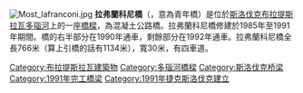 {{expand|time=2015-12-14T09:59:25+00:00}}
[[File:Most_lafranconi.jpg|thumb]]
'''拉弗蘭科尼橋'''（{{lang-sk|Most Lafranconi}}，意為青年橋）是位於[[斯洛伐克|斯洛伐克]][[布拉提斯拉瓦|布拉提斯拉瓦]][[多瑙河|多瑙河]]上的一座[[橋樑|橋樑]]，為混凝土公路橋。拉弗蘭科尼橋修建於1985年至1991年期間。橋的右半部分在1990年通車，剩餘部分在1992年通車。拉弗蘭科尼橋全長766米（算上引橋的話有1134米），寬30米，有四車道。
{{coord|48|08|33|N|17|04|31|E|type:landmark_region:SK-BL|display=title}}

[[Category:布拉提斯拉瓦建築物|Category:布拉提斯拉瓦建築物]]
[[Category:多瑙河橋樑|Category:多瑙河橋樑]]
[[Category:斯洛伐克桥梁|Category:斯洛伐克桥梁]]
[[Category:1991年完工橋梁|Category:1991年完工橋梁]]
[[Category:1991年捷克斯洛伐克建立|Category:1991年捷克斯洛伐克建立]]